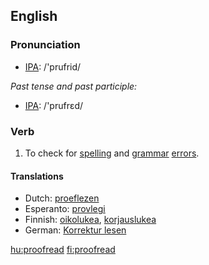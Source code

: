 ==English==
=== Pronunciation ===
*[[w:IPA|IPA]]: /'prufrid/

''Past tense and past participle:''
*[[w:IPA|IPA]]: /'prufrεd/

=== Verb ===
{{irregverb|'''to proofread'''|'''[[proofreads]]'''|'''proofread'''|'''proofread'''|'''[[proofreading]]'''}}

# To check for [[spelling]] and [[grammar]] [[error]]s.

====Translations====
{{top}}
*Dutch: [[proeflezen]]
*Esperanto: [[provlegi]]
*Finnish: [[oikolukea]], [[korjauslukea]]
*German: [[Korrektur lesen]]
{{mid}}
{{bottom}}

[[hu:proofread]]
[[fi:proofread]]